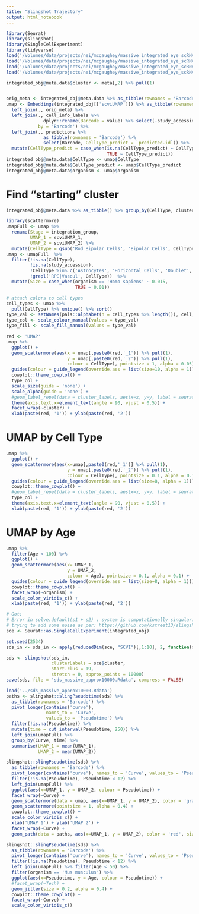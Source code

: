 ```yaml
---
title: "Slingshot Trajectory"
output: html_notebook
---
```



```r
library(Seurat)
library(slingshot)
library(SingleCellExperiment)
library(tidyverse)
load('/Volumes/data/projects/nei/mcgaughey/massive_integrated_eye_scRNA/seurat_obj/Mus_musculus_Macaca_fascicularis_Homo_sapiens__n_features10000__counts__full__batch__scVI__dims10__preFilter__mindist0.1__nneighbors15.umap.Rdata')
load('/Volumes/data/projects/nei/mcgaughey/massive_integrated_eye_scRNA/cluster/Mus_musculus_Macaca_fascicularis_Homo_sapiens__n_features10000__counts__full__batch__scVI__dims10__knn7.cluster.Rdata')
load('/Volumes/data/projects/nei/mcgaughey/massive_integrated_eye_scRNA/cell_info_labelled.Rdata')
load('/Volumes/data/projects/nei/mcgaughey/massive_integrated_eye_scRNA/predictions/Mus_musculus_Macaca_fascicularis_Homo_sapiens__n_features10000__counts__full__batch__scVI__dims10__preFilter_cell_info_predictions.Rdata')

integrated_obj@meta.data$cluster <- meta[,2] %>% pull(1)


orig_meta <- integrated_obj@meta.data %>% as_tibble(rownames = 'Barcode')
umap <- Embeddings(integrated_obj[['scviUMAP']]) %>% as_tibble(rownames = 'Barcode') %>% 
  left_join(., orig_meta) %>% 
  left_join(., cell_info_labels %>% 
              dplyr::rename(Barcode = value) %>% select(-study_accession, -Age, -batch),
            by = 'Barcode') %>% 
  left_join(., predictions %>% 
              as_tibble(rownames = 'Barcode') %>% 
              select(Barcode, CellType_predict = `predicted.id`)) %>% 
  mutate(CellType_predict = case_when(is.na(CellType_predict) ~ CellType,
                                      TRUE ~ CellType_predict))
integrated_obj@meta.data$CellType <- umap$CellType
integrated_obj@meta.data$CellType_predict <- umap$CellType_predict
integrated_obj@meta.data$organism <- umap$organism

```

# Find "starting" cluster
```r
integrated_obj@meta.data %>% as_tibble() %>% group_by(CellType, cluster) %>% dplyr::count() %>% filter(CellType == 'Early RPCs') %>% arrange(-n)
```
```r
library(scattermore)
umapFull <- umap %>% 
  rename(Stage = integration_group,
         UMAP_1 = scviUMAP_1,
         UMAP_2 = scviUMAP_2) %>% 
  mutate(CellType = gsub('Rod Bipolar Cells', 'Bipolar Cells', CellType))
umap <- umapFull  %>% 
  filter(!is.na(CellType), 
         !is.na(study_accession), 
         !CellType %in% c('Astrocytes', 'Horizontal Cells', 'Doublet', 'Doublets', 'Fibroblasts', 'Red Blood Cells'),
         !grepl('RPE|Vascul', CellType))  %>% 
  mutate(Size = case_when(organism == 'Homo sapiens' ~ 0.015,
                          TRUE ~ 0.01)) 

# attach colors to cell types
cell_types <- umap %>% 
  pull(CellType) %>% unique() %>% sort()
type_val <- setNames(pals::alphabet(n = cell_types %>% length()), cell_types)
type_col <- scale_colour_manual(values = type_val)
type_fill <- scale_fill_manual(values = type_val)

red <- 'UMAP'
umap %>% 
  ggplot() + 
  geom_scattermore(aes(x = umap[,paste0(red,'_1')] %>% pull(1), 
                       y = umap[,paste0(red,'_2')] %>% pull(1),  
                       colour = CellType), pointsize = 1, alpha = 0.05) + 
  guides(colour = guide_legend(override.aes = list(size=10, alpha = 1))) + 
  cowplot::theme_cowplot() + 
  type_col + 
  scale_size(guide = 'none') +
  scale_alpha(guide = 'none') +
  #geom_label_repel(data = cluster_labels, aes(x=x, y=y, label = seurat_cluster_CellType_num )) +
  theme(axis.text.x=element_text(angle = 90, vjust = 0.5)) +
  facet_wrap(~cluster) +
  xlab(paste(red, '1')) + ylab(paste(red, '2'))


```

# UMAP by Cell Type
```r
umap %>% 
  ggplot() + 
  geom_scattermore(aes(x=umap[,paste0(red,'_1')] %>% pull(1), 
                       y = umap[,paste0(red,'_2')] %>% pull(1), 
                       colour = CellType), pointsize = 0.1, alpha = 0.1) + 
  guides(colour = guide_legend(override.aes = list(size=8, alpha = 1))) + 
  cowplot::theme_cowplot() + 
  #geom_label_repel(data = cluster_labels, aes(x=x, y=y, label = seurat_cluster_CellType_num ), alpha = 0.8, size = 2) +
  type_col + 
  theme(axis.text.x=element_text(angle = 90, vjust = 0.5)) +
  xlab(paste(red, '1')) + ylab(paste(red, '2'))
```

# UMAP by Age
```r
umap %>% 
  filter(Age < 100) %>% 
  ggplot() + 
  geom_scattermore(aes(x= UMAP_1, 
                       y = UMAP_2, 
                       colour = Age), pointsize = 0.1, alpha = 0.1) + 
  guides(colour = guide_legend(override.aes = list(size=8, alpha = 1))) + 
  cowplot::theme_cowplot() + 
  facet_wrap(~organism) +
  scale_color_viridis_c() +
  xlab(paste(red, '1')) + ylab(paste(red, '2'))
```

```r
# Got: 
# Error in solve.default(s1 + s2) : system is computationally singular: reciprocal condition number = 1.16521e-18
# trying to add some noise as per: https://github.com/kstreet13/slingshot/issues/35
sce <- Seurat::as.SingleCellExperiment(integrated_obj)

set.seed(2534)
sds_in <- sds_in <- apply(reducedDim(sce, "SCVI")[,1:10], 2, function(x) jitter(x))

sds <- slingshot(sds_in, 
                 clusterLabels = sce$cluster, 
                 start.clus = 19, 
                 stretch = 0, approx_points = 10000)
save(sds, file = 'sds_massive_approx10000.Rdata', compress = FALSE)
```


```r
load('../sds_massive_approx10000.Rdata')
paths <- slingshot::slingPseudotime(sds) %>% 
  as_tibble(rownames = 'Barcode') %>% 
  pivot_longer(contains('curve'), 
               names_to = 'Curve', 
               values_to = 'Pseudotime') %>% 
  filter(!is.na(Pseudotime)) %>% 
  mutate(time = cut_interval(Pseudotime, 250)) %>% 
  left_join(umapFull) %>% 
  group_by(Curve, time) %>% 
  summarise(UMAP_1 = mean(UMAP_1),
            UMAP_2 = mean(UMAP_2))

slingshot::slingPseudotime(sds) %>% 
  as_tibble(rownames = 'Barcode') %>% 
  pivot_longer(contains('curve'), names_to = 'Curve', values_to = 'Pseudotime') %>% 
  filter(!is.na(Pseudotime), Pseudotime < 12) %>% 
  left_join(umapFull) %>% 
  ggplot(aes(x=UMAP_1, y = UMAP_2, colour = Pseudotime)) + 
  facet_wrap(~Curve) + 
  geom_scattermore(data = umap, aes(x=UMAP_1, y = UMAP_2), color = 'gray', pointsize = 1, alpha = 0.4) + 
  geom_scattermore(pointsize = 1, alpha = 0.4) + 
  cowplot::theme_cowplot() + 
  scale_color_viridis_c() + 
  xlab('UMAP 1') + ylab('UMAP 2') +
  facet_wrap(~Curve) + 
  geom_path(data = paths, aes(x=UMAP_1, y = UMAP_2), color = 'red', size = 2) 
```


```r
slingshot::slingPseudotime(sds) %>% 
  as_tibble(rownames = 'Barcode') %>% 
  pivot_longer(contains('curve'), names_to = 'Curve', values_to = 'Pseudotime') %>% 
  filter(!is.na(Pseudotime), Pseudotime < 12) %>% 
  left_join(umapFull) %>% filter(Age < 50) %>% 
  filter(organism == 'Mus musculus') %>% 
  ggplot(aes(x=Pseudotime, y = Age, colour = Pseudotime)) + 
  #facet_wrap(~Tech) + 
  geom_jitter(size = 0.2, alpha = 0.4) + 
  cowplot::theme_cowplot() + 
  facet_wrap(~Curve) + 
  scale_color_viridis_c()
```